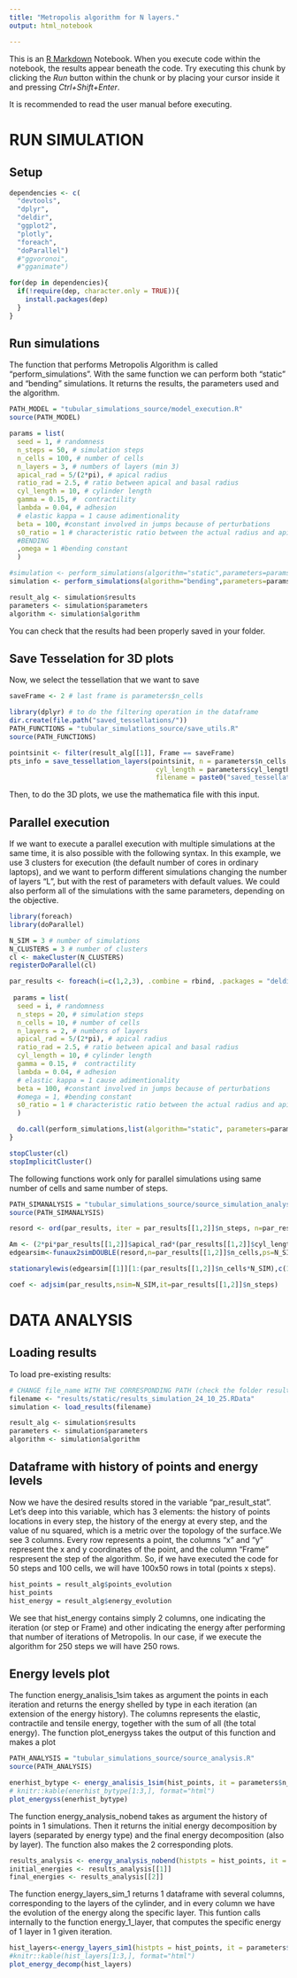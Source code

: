 ```yaml
---
title: "Metropolis algorithm for N layers."
output: html_notebook

---
```

This is an [R Markdown](http://rmarkdown.rstudio.com) Notebook. When you execute code within the notebook, the results appear beneath the code. 
Try executing this chunk by clicking the *Run* button within the chunk or by placing your cursor inside it and pressing *Ctrl+Shift+Enter*. 

It is recommended to read the user manual before executing. 

# RUN SIMULATION

## Setup

```r
dependencies <- c(
  "devtools",
  "dplyr",
  "deldir",
  "ggplot2",
  "plotly",
  "foreach",
  "doParallel")
  #"ggvoronoi",
  #"gganimate")

for(dep in dependencies){
  if(!require(dep, character.only = TRUE)){
    install.packages(dep)
  }
}
```


## Run simulations
The function that performs Metropolis Algorithm is called "perform_simulations". With the same function we can perform both "static" and "bending" simulations. It returns the results, the parameters used and the algorithm. 
```r
PATH_MODEL = "tubular_simulations_source/model_execution.R"
source(PATH_MODEL)

params = list(
  seed = 1, # randomness
  n_steps = 50, # simulation steps
  n_cells = 100, # number of cells
  n_layers = 3, # numbers of layers (min 3)
  apical_rad = 5/(2*pi), # apical radius
  ratio_rad = 2.5, # ratio between apical and basal radius 
  cyl_length = 10, # cylinder length
  gamma = 0.15, #  contractility
  lambda = 0.04, # adhesion 
  # elastic kappa = 1 cause adimentionality
  beta = 100, #constant involved in jumps because of perturbations
  s0_ratio = 1 # characteristic ratio between the actual radius and apical radius
  #BENDING
  ,omega = 1 #bending constant
  )

#simulation <- perform_simulations(algorithm="static",parameters=params) 
simulation <- perform_simulations(algorithm="bending",parameters=params) 

result_alg <- simulation$results
parameters <- simulation$parameters
algorithm <- simulation$algorithm
```

You can check that the results had been properly saved in your folder. 

## Save Tesselation for 3D plots

Now, we select the tessellation that we want to save
```r
saveFrame <- 2 # last frame is parameters$n_cells

library(dplyr) # to do the filtering operation in the dataframe
dir.create(file.path("saved_tessellations/"))
PATH_FUNCTIONS = "tubular_simulations_source/save_utils.R"
source(PATH_FUNCTIONS)

pointsinit <- filter(result_alg[[1]], Frame == saveFrame)
pts_info = save_tessellation_layers(pointsinit, n = parameters$n_cells, RadiusA =parameters$apical_rad, Ratio = parameters$ratio_rad,
                                     cyl_length = parameters$cyl_length, Layers = parameters$n_layers,
                                     filename = paste0("saved_tessellations/saved_tessellation_frame",saveFrame,".csv"))
```

Then, to do the 3D plots, we use the mathematica file with this input.

## Parallel execution

If we want to execute a parallel execution with multiple simulations at the same time, it is also possible with the following syntax. In this example, we use 3 clusters for execution (the default number of cores in ordinary laptops), and we want to perform different simulations changing the number of layers "L", but with the rest of parameters with default values. We could also perform all of the simulations with the same parameters, depending on the objective.

```r
library(foreach)
library(doParallel)

N_SIM = 3 # number of simulations
N_CLUSTERS = 3 # number of clusters
cl <- makeCluster(N_CLUSTERS) 
registerDoParallel(cl)

par_results <- foreach(i=c(1,2,3), .combine = rbind, .packages = "deldir") %dopar% {
  
 params = list(
  seed = i, # randomness
  n_steps = 20, # simulation steps
  n_cells = 10, # number of cells
  n_layers = 2, # numbers of layers
  apical_rad = 5/(2*pi), # apical radius
  ratio_rad = 2.5, # ratio between apical and basal radius 
  cyl_length = 10, # cylinder length
  gamma = 0.15, #  contractility
  lambda = 0.04, # adhesion 
  # elastic kappa = 1 cause adimentionality
  beta = 100, #constant involved in jumps because of perturbations
  #omega = 1, #bending constant
  s0_ratio = 1 # characteristic ratio between the actual radius and apical radius
  )

  do.call(perform_simulations,list(algorithm="static", parameters=params,save_parallel=TRUE))
}

stopCluster(cl)
stopImplicitCluster()
```

The following functions work only for parallel simulations using same number of cells and same number of steps. 

```r
PATH_SIMANALYSIS = "tubular_simulations_source/source_simulation_analysis.R"
source(PATH_SIMANALYSIS)

resord <- ord(par_results, iter = par_results[[1,2]]$n_steps, n=par_results[[1,2]]$n_cells, sim = N_SIM)

Am <- (2*pi*par_results[[1,2]]$apical_rad*(par_results[[1,2]]$cyl_length))/par_results[[1,2]]$n_cells
edgearsim<-funaux2simDOUBLE(resord,n=par_results[[1,2]]$n_cells,ps=N_SIM, A0=Am)

stationarylewis(edgearsim[[1]][1:(par_results[[1,2]]$n_cells*N_SIM),c(1,2,3)])

coef <- adjsim(par_results,nsim=N_SIM,it=par_results[[1,2]]$n_steps)
```


# DATA ANALYSIS

## Loading results

To load pre-existing results:
```r
# CHANGE file_name WITH THE CORRESPONDING PATH (check the folder results)
filename <- "results/static/results_simulation_24_10_25.RData"
simulation <- load_results(filename)

result_alg <- simulation$results
parameters <- simulation$parameters
algorithm <- simulation$algorithm
```

## Dataframe with history of points and  energy levels

Now we have the desired results stored in the variable "par_result_stat". Let's deep into this variable, which has 3 elements: the history of points locations in every step, the history of the energy at every step, and the value of nu squared, which is a metric over the topology of the surface.We see 3 columns. Every row represents a point, the columns "x" and "y"
represent the x and y coordinates of the point, and the column "Frame" 
respresent the step of the algorithm. So, if we have executed the code for 
50 steps and 100 cells, we will have 100x50 rows in total (points x steps).

```r
hist_points = result_alg$points_evolution
hist_points
hist_energy = result_alg$energy_evolution
```

We see that hist_energy contains simply 2 columns, one indicating the iteration 
(or step or Frame) and other indicating the energy after performing that number 
of iterations of Metropolis. In our case, if we execute the algorithm for 250 
steps we will have 250 rows.


## Energy levels plot 

The function energy_analisis_1sim  takes as argument the points in each iteration and returns the energy shelled by type in each iteration (an extension of the energy history). The columns represents the elastic, contractile and tensile energy, together with the sum of all (the total energy). The function plot_energyss takes the output of this function and makes a plot

```r
PATH_ANALYSIS = "tubular_simulations_source/source_analysis.R"
source(PATH_ANALYSIS)

enerhist_bytype <- energy_analisis_1sim(hist_points, it = parameters$n_steps, lay = parameters$n_layers, n =parameters$n_cells)
# knitr::kable(enerhist_bytype[1:3,], format="html")
plot_energyss(enerhist_bytype)
```

The function energy_analysis_nobend takes as argument the history of points in 1 simulations. Then it returns the initial energy decomposition by layers (separated by energy type) and the final energy decomposition (also by layer). The function also makes the 2 corresponding plots.

```r
results_analysis <- energy_analysis_nobend(histpts = hist_points, it = parameters$n_steps, n = parameters$n_cells, Lay = parameters$n_layers)
initial_energies <- results_analysis[[1]]
final_energies <- results_analysis[[2]]
```



The function energy_layers_sim_1 returns 1 dataframe with several columns, corresponding to the layers of the cylinder, and in every column we have the evolution of the energy along the specific layer. This funtion calls internally to the function energy_1_layer, that computes the specific energy of 1 layer in 1 given iteration.

```r
hist_layers<-energy_layers_sim1(histpts = hist_points, it = parameters$n_steps, Lay = parameters$n_layers, n = parameters$n_cells, rect = rec)
#knitr::kable(hist_layers[1:3,], format="html")
plot_energy_decomp(hist_layers)
```





